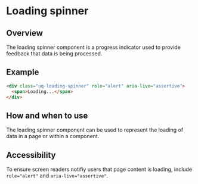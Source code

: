 
# Loading spinner

## Overview

The loading spinner component is a progress indicator used to provide feedback that data is being processed.

## Example

<Canvas withSource="none">
  <Story id="components-loading-spinner--loading-spinner" />
</Canvas>

```html
<div class="uq-loading-spinner" role="alert" aria-live="assertive">
  <span>Loading...</span>
</div>
```

## How and when to use

The loading spinner component can be used to represent the loading of data in a page or within a component.

## Accessibility

To ensure screen readers notifiy users that page content is loading, include `role="alert"` and `aria-live="assertive"`.